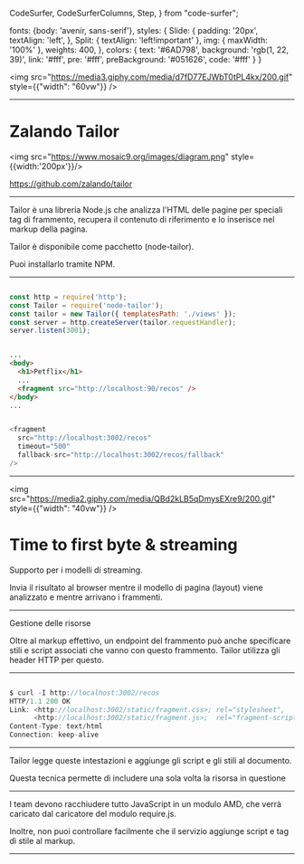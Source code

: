 


  CodeSurfer,
  CodeSurferColumns,
  Step,
} from "code-surfer";

  fonts: {body: 'avenir, sans-serif'},
  styles: {
    Slide: {
      padding: '20px',
      textAlign: 'left',
    },
    Split: {
      textAlign: 'left!important'
    },
    img: {
      maxWidth: '100%'
    },
    weights: 400,
  },
  colors: {
    text: '#6AD798',
    background: 'rgb(1, 22, 39)',
    link: '#fff',
    pre: '#fff',
    preBackground: '#051626',
    code: '#fff'
  }
}


<img src="https://media3.giphy.com/media/d7fD77EJWbT0tPL4kx/200.gif" style={{"width": "60vw"}} />

---

# Zalando Tailor

<img src="https://www.mosaic9.org/images/diagram.png" style={{width:'200px'}}/>

https://github.com/zalando/tailor


---

Tailor è una libreria Node.js che analizza l'HTML delle pagine per speciali tag di frammento, 
recupera il contenuto di riferimento e lo inserisce nel markup della pagina.


Tailor è disponibile come pacchetto (node-tailor). 

Puoi installarlo tramite NPM.

---

<CodeSurfer theme={nightOwl} >

```js title="server"

const http = require('http');
const Tailor = require('node-tailor');
const tailor = new Tailor({ templatesPath: './views' });
const server = http.createServer(tailor.requestHandler);
server.listen(3001);

```


```html title="page markup"

...
<body>
  <h1>Petflix</h1>
  ...
  <fragment src="http://localhost:90/recos" />
</body>
...

```


```js title="Uso del timeout e fallback"

<fragment
  src="http://localhost:3002/recos"
  timeout="500"
  fallback-src="http://localhost:3002/recos/fallback"
/>

```



</CodeSurfer>

---

<Split>

<img src="https://media2.giphy.com/media/QBd2kLB5qDmysEXre9/200.gif" style={{"width": "40vw"}} />

# Time to first byte & streaming

Supporto per i modelli di streaming. 

Invia il risultato al browser mentre il modello di pagina (layout) viene analizzato e mentre arrivano i frammenti. 

</Split>

---

Gestione delle risorse

Oltre al markup effettivo, un endpoint del frammento può anche specificare stili e script associati che vanno con questo frammento. 
Tailor utilizza gli header HTTP per questo.

---

<CodeSurfer title="" theme={nightOwl} >

```js

$ curl -I http://localhost:3002/recos
HTTP/1.1 200 OK
Link: <http://localhost:3002/static/fragment.css>; rel="stylesheet",
      <http://localhost:3002/static/fragment.js>;  rel="fragment-script"
Content-Type: text/html
Connection: keep-alive

```

</CodeSurfer>

---

Tailor legge queste intestazioni e aggiunge gli script e gli stili al documento. 

Questa tecnica permette di includere una sola volta la risorsa in questione

---

I team devono racchiudere tutto JavaScript in un modulo AMD, 
che verrà caricato dal caricatore del modulo require.js. 

Inoltre, non puoi controllare facilmente che il servizio aggiunge script e tag di stile al markup.

---

